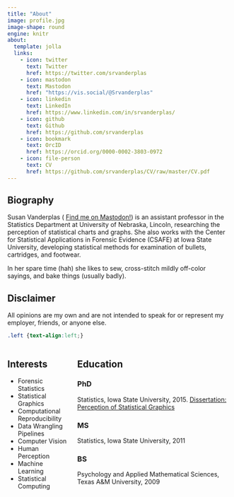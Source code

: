 ```yaml
---
title: "About"
image: profile.jpg
image-shape: round
engine: knitr
about:
  template: jolla
  links:
    - icon: twitter
      text: Twitter
      href: https://twitter.com/srvanderplas
    - icon: mastodon
      text: Mastodon
      href: "https://vis.social/@Srvanderplas"
    - icon: linkedin
      text: LinkedIn
      href: https://www.linkedin.com/in/srvanderplas/
    - icon: github
      text: Github
      href: https://github.com/srvanderplas
    - icon: bookmark
      text: OrcID
      href: https://orcid.org/0000-0002-3803-0972
    - icon: file-person
      text: CV
      href: https://github.com/srvanderplas/CV/raw/master/CV.pdf
---
```


## Biography {.left}

Susan Vanderplas ( <a href="https://vis.social/@srvanderplas" rel="me">Find me on Mastodon!</a>) is an assistant professor in the Statistics Department at University of Nebraska, Lincoln, researching the perception of statistical charts and graphs. She also works with the Center for Statistical Applications in Forensic Evidence (CSAFE) at Iowa State University, developing statistical methods for examination of bullets, cartridges, and footwear.

In her spare time (hah) she likes to sew, cross-stitch mildly off-color sayings, and bake things (usually badly).

::: callout-warning
## Disclaimer

All opinions are my own and are not intended to speak for or represent my employer, friends, or anyone else.
:::

```css
.left {text-align:left;}
```
::: columns

::: {.column .left}
## Interests
- Forensic Statistics
- Statistical Graphics
- Computational Reproducibility
- Data Wrangling Pipelines
- Computer Vision
- Human Perception
- Machine Learning
- Statistical Computing

:::
::: column
## Education

### PhD
Statistics, Iowa State University, 2015. [Dissertation: Perception of Statistical Graphics](https://github.com/srvanderplas/Dissertation/raw/master/SusanVanderplas-DissertationFinalVersion.pdf)

### MS
Statistics, Iowa State University, 2011

### BS
Psychology and Applied Mathematical Sciences, Texas A&M University, 2009

:::
:::
